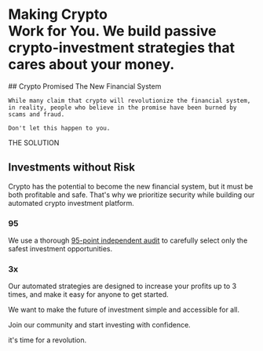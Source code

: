 
Making Crypto <br/> Work for You.
We build passive crypto-investment strategies that cares about your money.
===

<Problem category="the problem">
    ## Crypto Promised The New Financial System
    
    While many claim that crypto will revolutionize the financial system, 
    in reality, people who believe in the promise have been burned by scams and fraud. 

    Don't let this happen to you.
</Problem>



THE SOLUTION

## Investments without Risk

Crypto has the potential to become the new financial system, 
but it must be both profitable and safe. 
That's why we prioritize security while building our automated crypto investment platform.

### 95

We use a thorough [95-point independent audit](https://leovs09.notion.site/Crypto-Project-Audit-Checklist-e24414dcd1c94b5f818343d46f25013d) 
to carefully select only the safest investment opportunities.

### 3x

Our automated strategies are designed to increase your profits up to 3 times, 
and make it easy for anyone to get started. 

We want to make the future of investment simple and accessible for all.

Join our community and start investing with confidence. 

it's time for a revolution.